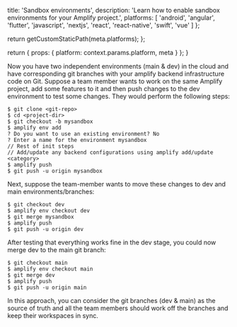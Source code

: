 
  title: 'Sandbox environments',
  description: 'Learn how to enable sandbox environments for your Amplify project.',
  platforms: [
    'android',
    'angular',
    'flutter',
    'javascript',
    'nextjs',
    'react',
    'react-native',
    'swift',
    'vue'
  ]
};

  return getCustomStaticPath(meta.platforms);
};

  return {
    props: {
      platform: context.params.platform,
      meta
    }
  };
}

Now you have two independent environments (main & dev) in the cloud and have corresponding git branches with your amplify backend infrastructure code on Git. Suppose a team member wants to work on the same Amplify project, add some features to it and then push changes to the dev environment to test some changes. They would perform the following steps:

```console
$ git clone <git-repo>
$ cd <project-dir>
$ git checkout -b mysandbox
$ amplify env add
? Do you want to use an existing environment? No
? Enter a name for the environment mysandbox
// Rest of init steps
// Add/update any backend configurations using amplify add/update <category>
$ amplify push
$ git push -u origin mysandbox
```

Next, suppose the team-member wants to move these changes to dev and main environments/branches:

```console
$ git checkout dev
$ amplify env checkout dev
$ git merge mysandbox
$ amplify push
$ git push -u origin dev
```

After testing that everything works fine in the dev stage, you could now merge dev to the main git branch:

```console
$ git checkout main
$ amplify env checkout main
$ git merge dev
$ amplify push
$ git push -u origin main
```

In this approach, you can consider the git branches (dev & main) as the source of truth and all the team members should work off the branches and keep their workspaces in sync.
